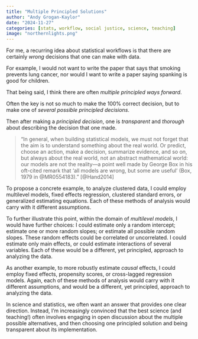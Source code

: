 ```yaml
---
title: "Multiple Principled Solutions"
author: "Andy Grogan-Kaylor" 
date: "2024-11-27"
categories: [stats, workflow, social justice, science, teaching]
image: "northernlights.png"
---
```


For me, a recurring idea about statistical workflows is that there are certainly *wrong* decisions that one can make with data. 

For example, I would not want to write the paper that says that smoking prevents lung cancer, nor would I want to write a paper saying spanking is good for children. 

That being said, I think there are often *multiple principled ways forward*.

Often the key is not so much to make the 100% correct decision, but to make one of *several possible principled decisions*. 

Then after making a *principled decision*, one is *transparent* and *thorough* about describing the decision that one made. 

> "In general, when building statistical models, we must not forget that the aim is to understand something about the real world. Or predict, choose an action, make a decision, summarize evidence, and so on, but always about the real world, not an abstract mathematical world: our models are not the reality—a point well made by George Box in his oft-cited remark that 'all models are wrong, but some are useful' (Box, 1979 in @MR0554183)." [@Hand2014]

To propose a concrete example, to analyze clustered data, I could employ multilevel models, fixed effects regression, clustered standard errors, or generalized estimating equations. Each of these methods of analysis would carry with it different assumptions. 

To further illustrate this point, within the domain of *multilevel models*, I would have further choices: I could estimate only a random intercept; estimate one or more random slopes; or estimate all possible random slopes. These random effects could be correlated or uncorrelated. I could estimate only main effects, or could estimate interactions of several variables. Each of these would be a different, yet principled, approach to analyzing the data.

As another example, to more robustly estimate *causal* effects, I could employ fixed effects, propensity scores, or cross-lagged regression models. Again, each of these methods of analysis would carry with it different assumptions, and would be a different, yet principled, approach to analyzing the data.

In science and statistics, we often want an answer that provides one clear direction. Instead, I'm increasingly convinced that the best science (and teaching!) often involves engaging in open discussion about the multiple possible alternatives, and then choosing one principled solution and being transparent about its implementation. 





